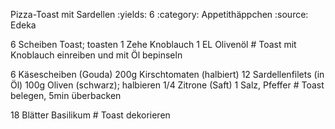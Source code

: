 Pizza-Toast mit Sardellen
:yields: 6
:category: Appetithäppchen
:source: Edeka

6 Scheiben Toast; toasten
1 Zehe Knoblauch
1 EL Olivenöl
# Toast mit Knoblauch einreiben und mit Öl bepinseln

6 Käsescheiben (Gouda)
200g Kirschtomaten (halbiert)
12 Sardellenfilets (in Öl)
100g Oliven (schwarz); halbieren
1/4 Zitrone (Saft)
1 Salz, Pfeffer
# Toast belegen, 5min überbacken

18 Blätter Basilikum
# Toast dekorieren
